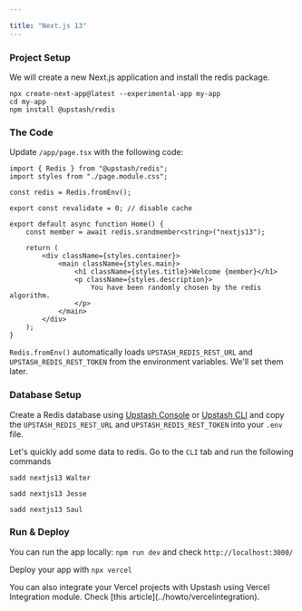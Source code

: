 ```yaml
---

title: "Next.js 13"
---
```


### Project Setup

We will create a new Next.js application and install the redis package.

```shell
npx create-next-app@latest --experimental-app my-app
cd my-app
npm install @upstash/redis
```

### The Code

Update `/app/page.tsx` with the following code:

```tsx /app/page.tsx
import { Redis } from "@upstash/redis";
import styles from "./page.module.css";

const redis = Redis.fromEnv();

export const revalidate = 0; // disable cache

export default async function Home() {
    const member = await redis.srandmember<string>("nextjs13");

    return (
        <div className={styles.container}>
            <main className={styles.main}>
                <h1 className={styles.title}>Welcome {member}</h1>
                <p className={styles.description}>
                    You have been randomly chosen by the redis algorithm.
                </p>
            </main>
        </div>
    );
}
```

`Redis.fromEnv()` automatically loads `UPSTASH_REDIS_REST_URL` and
`UPSTASH_REDIS_REST_TOKEN` from the environment variables. We'll set them later.

### Database Setup

Create a Redis database using [Upstash Console](https://console.upstash.com) or
[Upstash CLI](https://github.com/upstash/cli) and copy the
`UPSTASH_REDIS_REST_URL` and `UPSTASH_REDIS_REST_TOKEN` into your `.env` file.

Let's quickly add some data to redis. Go to the `CLI` tab and run the following
commands

```
sadd nextjs13 Walter
```

```
sadd nextjs13 Jesse
```

```
sadd nextjs13 Saul
```

### Run & Deploy

You can run the app locally: `npm run dev` and check `http://localhost:3000/`

Deploy your app with `npx vercel`

<Info>
    You can also integrate your Vercel projects with Upstash using Vercel
    Integration module. Check [this article](../howto/vercelintegration).
</Info>
